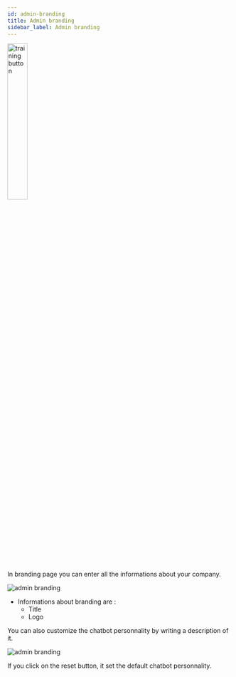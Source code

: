 ```yaml
---
id: admin-branding
title: Admin branding
sidebar_label: Admin branding
---
```


<Image src='/img/screenshots/premise-mode/admin-navbar-branding.png' alt='training button' width= '30%' centered />

In branding page you can enter all the informations about your company.

<Image src='/img/screenshots/premise-mode/admin-branding-start.png' alt='admin branding' />

- Informations about branding are :
    - Title
    - Logo

You can also customize the chatbot personnality by writing a description of it.

<Image src='/img/screenshots/premise-mode/admin-branding-end.png' alt='admin branding' />

If you click on the reset button, it set the default chatbot personnality.